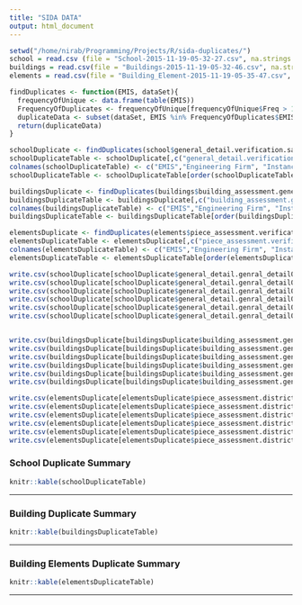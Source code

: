 ```yaml
---
title: "SIDA DATA"
output: html_document
---
```



```r
setwd("/home/nirab/Programming/Projects/R/sida-duplicates/")
school = read.csv (file = "School-2015-11-19-05-32-27.csv", na.strings = "n/a")
buildings = read.csv(file = "Buildings-2015-11-19-05-32-46.csv", na.strings = "n/a")
elements = read.csv(file = "Building_Element-2015-11-19-05-35-47.csv", na.strings = "n/a")
```

```r
findDuplicates <- function(EMIS, dataSet){
  frequencyOfUnique <- data.frame(table(EMIS))
  FrequencyOfDuplicates <- frequencyOfUnique[frequencyOfUnique$Freq > 1, ]
  duplicateData <- subset(dataSet, EMIS %in% FrequencyOfDuplicates$EMIS)
  return(duplicateData)
}
```

```r
schoolDuplicate <- findDuplicates(school$general_detail.verification.save_name, school)
schoolDuplicateTable <- schoolDuplicate[,c("general_detail.verification.save_name", "surveyor_id", "meta.instanceID", "X_submission_time")]
colnames(schoolDuplicateTable) <- c("EMIS","Engineering Firm", "Instance ID", "Submission Date and Time")
schoolDuplicateTable <- schoolDuplicateTable[order(schoolDuplicateTable$`Engineering Firm`,schoolDuplicateTable$EMIS),]

buildingsDuplicate <- findDuplicates(buildings$building_assessment.general_building_info.general_building_info_1.verification.save_name, buildings)
buildingsDuplicateTable <- buildingsDuplicate[,c("building_assessment.general_building_info.general_building_info_1.verification.save_name", "surveyor_id", "meta.instanceID", "X_submission_time")]
colnames(buildingsDuplicateTable) <- c("EMIS","Engineering Firm", "Instance ID", "Submission Date and Time")
buildingsDuplicateTable <- buildingsDuplicateTable[order(buildingsDuplicateTable$`Engineering Firm`,buildingsDuplicateTable$EMIS),]

elementsDuplicate <- findDuplicates(elements$piece_assessment.verification.save_name, elements)
elementsDuplicateTable <- elementsDuplicate[,c("piece_assessment.verification.save_name", "surveyor_id", "meta.instanceID", "X_submission_time")]
colnames(elementsDuplicateTable) <- c("EMIS","Engineering Firm", "Instance ID", "Submission Date and Time")
elementsDuplicateTable <- elementsDuplicateTable[order(elementsDuplicateTable$`Engineering Firm`,elementsDuplicateTable$EMIS),]
```

```r
write.csv(schoolDuplicate[schoolDuplicate$general_detail.genral_detail0.district == 31 ,], file = "MakwanpurSchoolDuplicates.csv")
write.csv(schoolDuplicate[schoolDuplicate$general_detail.genral_detail0.district == 20 ,], file = "ShindhuliSchoolDuplicates.csv")
write.csv(schoolDuplicate[schoolDuplicate$general_detail.genral_detail0.district == 26 ,], file = "BhaktapurSchoolDuplicates.csv")
write.csv(schoolDuplicate[schoolDuplicate$general_detail.genral_detail0.district == 25 ,], file = "LalitpurSchoolDuplicates.csv")
write.csv(schoolDuplicate[schoolDuplicate$general_detail.genral_detail0.district == 21 ,], file = "RamechappSchoolDuplicates.csv")
write.csv(schoolDuplicate[schoolDuplicate$general_detail.genral_detail0.district == 24 ,], file = "KavreSchoolDuplicates.csv")


write.csv(buildingsDuplicate[buildingsDuplicate$building_assessment.general_building_info.general_building_info_1.district == 31 ,], file = "MakwanpurBuildingDuplicates.csv")
write.csv(buildingsDuplicate[buildingsDuplicate$building_assessment.general_building_info.general_building_info_1.district == 20 ,], file = "ShindhuliBuildingDuplicates.csv")
write.csv(buildingsDuplicate[buildingsDuplicate$building_assessment.general_building_info.general_building_info_1.district == 26 ,], file = "BhaktapurBuildingDuplicates.csv")
write.csv(buildingsDuplicate[buildingsDuplicate$building_assessment.general_building_info.general_building_info_1.district == 25 ,], file = "LalitpurBuildingDuplicates.csv")
write.csv(buildingsDuplicate[buildingsDuplicate$building_assessment.general_building_info.general_building_info_1.district == 21 ,], file = "RamechappBuildingDuplicates.csv")
write.csv(buildingsDuplicate[buildingsDuplicate$building_assessment.general_building_info.general_building_info_1.district == 24 ,], file = "KavreBuildingDuplicates.csv")

write.csv(elementsDuplicate[elementsDuplicate$piece_assessment.district == 31 ,], file = "MakwanpurBuildingElementsDuplicates.csv")
write.csv(elementsDuplicate[elementsDuplicate$piece_assessment.district == 20 ,], file = "ShindhuliBuildingElementsDuplicates.csv")
write.csv(elementsDuplicate[elementsDuplicate$piece_assessment.district == 26 ,], file = "BhaktapurBuildingElementsDuplicates.csv")
write.csv(elementsDuplicate[elementsDuplicate$piece_assessment.district == 25 ,], file = "LalitpurBuildingElementsDuplicates.csv")
write.csv(elementsDuplicate[elementsDuplicate$piece_assessment.district == 21 ,], file = "RamechappBuildingElementsDuplicates.csv")
write.csv(elementsDuplicate[elementsDuplicate$piece_assessment.district == 24 ,], file = "KavreElementsBuildingDuplicates.csv")
```

### School Duplicate Summary


```r
knitr::kable(schoolDuplicateTable)
```

***

### Building Duplicate Summary


```r
knitr::kable(buildingsDuplicateTable)
```

***


### Building Elements Duplicate Summary


```r
knitr::kable(elementsDuplicateTable)
```

***

